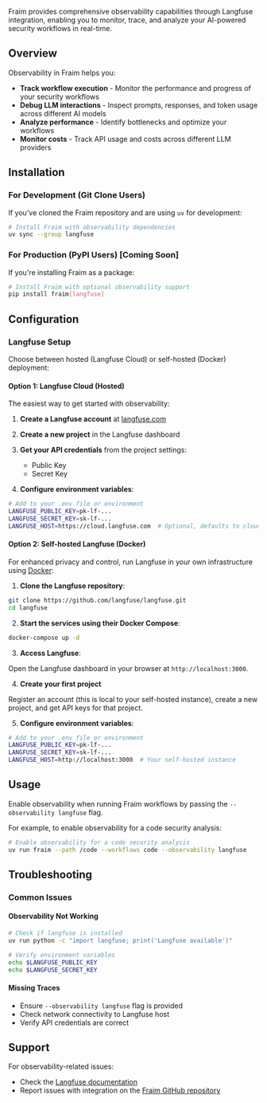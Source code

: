 Fraim provides comprehensive observability capabilities through Langfuse integration, enabling you to monitor, trace, and analyze your AI-powered security workflows in real-time.

## Overview

Observability in Fraim helps you:
- **Track workflow execution** - Monitor the performance and progress of your security workflows
- **Debug LLM interactions** - Inspect prompts, responses, and token usage across different AI models
- **Analyze performance** - Identify bottlenecks and optimize your workflows
- **Monitor costs** - Track API usage and costs across different LLM providers

## Installation

### For Development (Git Clone Users)

If you've cloned the Fraim repository and are using `uv` for development:

```bash
# Install Fraim with observability dependencies
uv sync --group langfuse
```

### For Production (PyPI Users) [Coming Soon]

If you're installing Fraim as a package:

```bash
# Install Fraim with optional observability support
pip install fraim[langfuse]
```

## Configuration

### Langfuse Setup

Choose between hosted (Langfuse Cloud) or self-hosted (Docker) deployment:

#### Option 1: Langfuse Cloud (Hosted)

The easiest way to get started with observability:

1. **Create a Langfuse account** at [langfuse.com](https://langfuse.com)

2. **Create a new project** in the Langfuse dashboard

3. **Get your API credentials** from the project settings:
   - Public Key
   - Secret Key

4. **Configure environment variables**:

```bash
# Add to your .env file or environment
LANGFUSE_PUBLIC_KEY=pk-lf-...
LANGFUSE_SECRET_KEY=sk-lf-...
LANGFUSE_HOST=https://cloud.langfuse.com  # Optional, defaults to cloud
```

#### Option 2: Self-hosted Langfuse (Docker)

For enhanced privacy and control, run Langfuse in your own infrastructure using [Docker](https://langfuse.com/self-hosting/docker-compose):

1. **Clone the Langfuse repository**:

```bash
git clone https://github.com/langfuse/langfuse.git
cd langfuse
```

2. **Start the services using their Docker Compose**:

```bash
docker-compose up -d
```

3. **Access Langfuse**:

Open the Langfuse dashboard in your browser at `http://localhost:3000`.

4. **Create your first project** 

Register an account (this is local to your self-hosted instance), create a new project, and get API keys for that project.

5. **Configure environment variables**:

```bash
# Add to your .env file or environment
LANGFUSE_PUBLIC_KEY=pk-lf-...
LANGFUSE_SECRET_KEY=sk-lf-...
LANGFUSE_HOST=http://localhost:3000  # Your self-hosted instance
```

## Usage

Enable observability when running Fraim workflows by passing the `--observability langfuse` flag.

For example, to enable observability for a code security analysis:

```bash
# Enable observability for a code security analysis
uv run fraim --path /code --workflows code --observability langfuse
```

## Troubleshooting

### Common Issues

#### Observability Not Working
```bash
# Check if langfuse is installed
uv run python -c "import langfuse; print('Langfuse available')"

# Verify environment variables
echo $LANGFUSE_PUBLIC_KEY
echo $LANGFUSE_SECRET_KEY
```

#### Missing Traces
- Ensure `--observability langfuse` flag is provided
- Check network connectivity to Langfuse host
- Verify API credentials are correct



## Support

For observability-related issues:
- Check the [Langfuse documentation](https://langfuse.com/docs)
- Report issues with integration on the [Fraim GitHub repository](https://github.com/fraim-dev/fraim/issues)